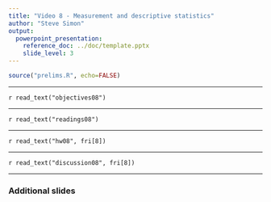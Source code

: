 ```yaml
---
title: "Video 8 - Measurement and descriptive statistics"
author: "Steve Simon"
output: 
  powerpoint_presentation:
    reference_doc: ../doc/template.pptx
    slide_level: 3
---
```


```r
source("prelims.R", echo=FALSE)
```

***
`r read_text("objectives08")`

***
`r read_text("readings08")`

***
`r read_text("hw08", fri[8])`

***
`r read_text("discussion08", fri[8])`

***

### Additional slides